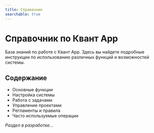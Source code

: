 ```yaml
---
title: Справочник
searchable: true
---
```


# Справочник по Квант App

База знаний по работе с Квант App. Здесь вы найдете подробные инструкции по использованию различных функций и возможностей системы.

## Содержание

- Основные функции
- Настройка системы
- Работа с задачами
- Управление проектами
- Регламенты и правила
- Часто используемые операции

_Раздел в разработке..._
